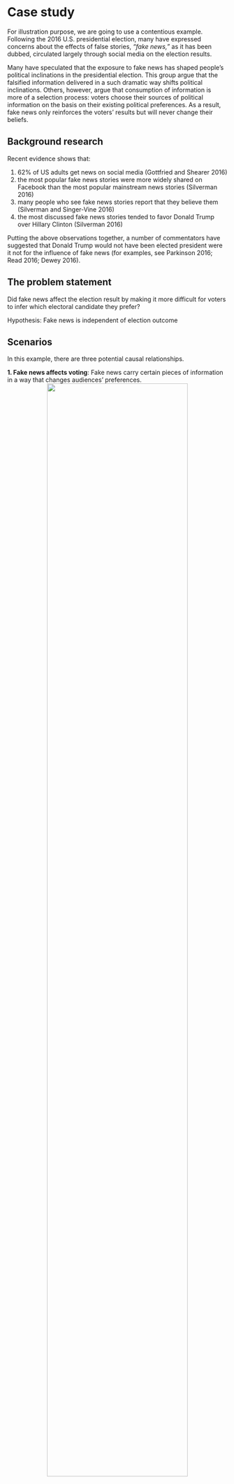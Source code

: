# Case study

For illustration purpose, we are going to use a contentious example. Following the 2016 U.S. presidential election, many have expressed concerns about the effects of false stories, _“fake news,”_ as it has been dubbed, circulated largely through social media on the election results. 

Many have speculated that the exposure to fake news has shaped people’s political inclinations in the presidential election. This group argue that the falsified information delivered in a such dramatic way shifts political inclinations. Others, however, argue that consumption of information is more of a selection process: voters choose their sources of political information on the basis on their existing political preferences. As a result, fake news only reinforces the voters' results but will never change their beliefs. 

## Background research

Recent evidence shows that: 

(1) 62% of US adults get news on social media (Gottfried and Shearer 2016)
(2) the most popular fake news stories were more widely shared on Facebook than the most popular mainstream news stories (Silverman 2016)
(3) many people who see fake news stories report that they believe them (Silverman and Singer-Vine 2016)
(4) the most discussed fake news stories tended to favor Donald Trump over Hillary Clinton (Silverman 2016)

Putting the above observations together, a number of commentators have suggested that Donald Trump would not have been elected president were it not for the influence of fake news (for examples, see Parkinson 2016; Read 2016; Dewey 2016).

## The problem statement

Did fake news affect the election result by making it more difficult for voters to infer which electoral
candidate they prefer? 

Hypothesis: Fake news is independent of election outcome

## Scenarios

In this example, there are three potential causal relationships.

**1. Fake news affects voting**: Fake news carry certain pieces of information in a way that changes audiences’ preferences.
<center>
![](fig/scenario1.png){width=80%}
</center>

**2. Political affiliations determine consumption of news**: People with certain preferences and orientations choose to watch fake news. So, fake news only reinforces but won’t change the existing beliefs.

<center>
![](fig/scenario2.png){width=80%}
</center>

**3. Two-way causation**: Political preferences determine which pieces of political information to receive. In turn, it further shapes the existing preferences and changes voters' behaviours. To test these scenario, we can apply a simple experimental design and test it.

<center>
![](fig/scenario3.png){width=80%}
</center>

## Experimental solution


**Stage one**: Recruit and randomly assign participants into treatment and control groups; pre-test.

**Stage two**: Expose the treatment group to fake news; apply placebo to the control group.

**Stage three**: Record the results of the treatment and control groups. Due to the randomization process, we can control for any previous differences between the treatment and control groups. Therefore, any differences between Result 1and Result 2 are attributable to the presence of fake news.

<center>
![](fig/stage1.png){width=80%}
</center>